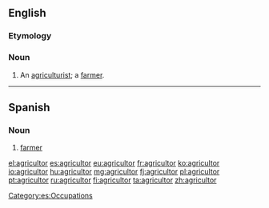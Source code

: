 ==English==

===Etymology===
{{etyl|la}} {{lena}}

===Noun===
{{en-noun}}

# {{archaic}} An [[agriculturist]]; a [[farmer]].

----

==Spanish==

===Noun===
{{es-noun|m|f=agricultora|pl=agricultores}}

# [[farmer]]

[[Category:es:Occupations]]

[[el:agricultor]]
[[es:agricultor]]
[[eu:agricultor]]
[[fr:agricultor]]
[[ko:agricultor]]
[[io:agricultor]]
[[hu:agricultor]]
[[mg:agricultor]]
[[fj:agricultor]]
[[pl:agricultor]]
[[pt:agricultor]]
[[ru:agricultor]]
[[fi:agricultor]]
[[ta:agricultor]]
[[zh:agricultor]]